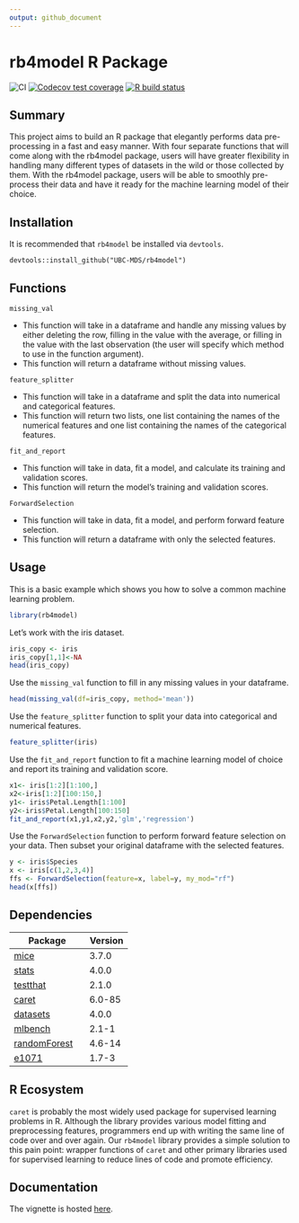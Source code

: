 ```yaml
---
output: github_document
---
```


<!-- README.md is generated from README.Rmd. Please edit that file -->

# rb4model R Package

<!-- badges: start -->

![CI](https://github.com/UBC-MDS/rb4model/workflows/CI/badge.svg)
[![Codecov test
coverage](https://codecov.io/gh/UBC-MDS/rb4model/branch/master/graph/badge.svg)](https://codecov.io/gh/UBC-MDS/rb4model?branch=master)
[![R build
status](https://github.com/UBC-MDS/rb4model/workflows/R-CMD-check/badge.svg)](https://github.com/UBC-MDS/rb4model/actions)
<!-- badges: end -->

## Summary

This project aims to build an R package that elegantly performs data
pre-processing in a fast and easy manner. With four separate functions
that will come along with the rb4model package, users will have greater
flexibility in handling many different types of datasets in the wild or
those collected by them. With the rb4model package, users will be able
to smoothly pre-process their data and have it ready for the machine
learning model of their choice.

## Installation

It is recommended that `rb4model` be installed via `devtools`.

    devtools::install_github("UBC-MDS/rb4model")

## Functions

`missing_val` 

- This function will take in a dataframe and handle any
missing values by either deleting the row, filling in the value with the
average, or filling in the value with the last observation (the user
will specify which method to use in the function argument). 
- This
function will return a dataframe without missing values.

`feature_splitter` 

- This function will take in a dataframe and split
the data into numerical and categorical features. 
- This function will
return two lists, one list containing the names of the numerical
features and one list containing the names of the categorical features.

`fit_and_report` 

- This function will take in data, fit a model, and
calculate its training and validation scores. 
- This function will
return the model’s training and validation scores.

`ForwardSelection` 

- This function will take in data, fit a model, and
perform forward feature selection. 
- This function will return a
dataframe with only the selected features.

## Usage

This is a basic example which shows you how to solve a common machine
learning problem.

```r
library(rb4model)
```

Let's work with the iris dataset.
```r
iris_copy <- iris
iris_copy[1,1]<-NA
head(iris_copy)
```

Use the `missing_val` function to fill in any missing values in your dataframe.

``` r
head(missing_val(df=iris_copy, method='mean'))
```

Use the `feature_splitter` function to split your data into categorical and numerical features.

```r
feature_splitter(iris)
```

Use the `fit_and_report` function to fit a machine learning model of choice and report its training and validation score.

```r
x1<- iris[1:2][1:100,]
x2<-iris[1:2][100:150,]
y1<- iris$Petal.Length[1:100]
y2<-iris$Petal.Length[100:150]
fit_and_report(x1,y1,x2,y2,'glm','regression')
```

Use the `ForwardSelection` function to perform forward feature selection on your data. Then subset your original dataframe with the selected features.

```r
y <- iris$Species
x <- iris[c(1,2,3,4)]
ffs <- ForwardSelection(feature=x, label=y, my_mod="rf")
head(x[ffs])
```

## Dependencies

| Package      | Version |
| ------------ | ------- |
| [mice](https://cran.r-project.org/web/packages/mice/index.html)         | 3.7.0   |
| [stats](https://stat.ethz.ch/R-manual/R-devel/library/stats/html/00Index.html)        | 4.0.0   |
| [testthat](https://cran.r-project.org/web/packages/testthat/index.html)     | 2.1.0   |
| [caret](https://cran.r-project.org/web/packages/caret/index.html)        | 6.0-85  |
| [datasets](https://stat.ethz.ch/R-manual/R-devel/library/datasets/html/00Index.html)     | 4.0.0   |
| [mlbench](https://cran.r-project.org/web/packages/mlbench/index.html)      | 2.1-1   |
| [randomForest](https://cran.r-project.org/web/packages/randomForest/index.html) | 4.6-14  |
| [e1071](https://cran.r-project.org/web/packages/e1071/index.html)        | 1.7-3   |

## R Ecosystem

`caret` is probably the most widely used package for supervised learning
problems in R. Although the library provides various model fitting and
preprocessing features, programmers end up with writing the same line of
code over and over again. Our `rb4model` library provides a simple
solution to this pain point: wrapper functions of `caret` and other
primary libraries used for supervised learning to reduce lines of code
and promote efficiency.

## Documentation

The vignette is hosted [here](https://ubc-mds.github.io/rb4model/articles/my-vignette.html).
